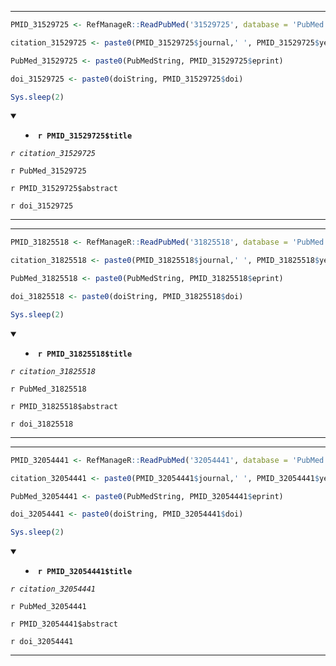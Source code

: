 

---

```r

PMID_31529725 <- RefManageR::ReadPubMed('31529725', database = 'PubMed')

citation_31529725 <- paste0(PMID_31529725$journal,' ', PMID_31529725$year, ' ', PMID_31529725$month,';', PMID_31529725$volume,'(', PMID_31529725$number,'):', PMID_31529725$pages)

PubMed_31529725 <- paste0(PubMedString, PMID_31529725$eprint)

doi_31529725 <- paste0(doiString, PMID_31529725$doi)

Sys.sleep(2)

```

<details open> <summary>
- **`r PMID_31529725$title`**
</summary> 

*`r citation_31529725`*

`r PubMed_31529725`

`r PMID_31529725$abstract`

`r doi_31529725`

</details>

---




---

```r

PMID_31825518 <- RefManageR::ReadPubMed('31825518', database = 'PubMed')

citation_31825518 <- paste0(PMID_31825518$journal,' ', PMID_31825518$year, ' ', PMID_31825518$month,';', PMID_31825518$volume,'(', PMID_31825518$number,'):', PMID_31825518$pages)

PubMed_31825518 <- paste0(PubMedString, PMID_31825518$eprint)

doi_31825518 <- paste0(doiString, PMID_31825518$doi)

Sys.sleep(2)

```

<details open> <summary>
- **`r PMID_31825518$title`**
</summary> 

*`r citation_31825518`*

`r PubMed_31825518`

`r PMID_31825518$abstract`

`r doi_31825518`

</details>

---




---

```r

PMID_32054441 <- RefManageR::ReadPubMed('32054441', database = 'PubMed')

citation_32054441 <- paste0(PMID_32054441$journal,' ', PMID_32054441$year, ' ', PMID_32054441$month,';', PMID_32054441$volume,'(', PMID_32054441$number,'):', PMID_32054441$pages)

PubMed_32054441 <- paste0(PubMedString, PMID_32054441$eprint)

doi_32054441 <- paste0(doiString, PMID_32054441$doi)

Sys.sleep(2)

```

<details open> <summary>
- **`r PMID_32054441$title`**
</summary> 

*`r citation_32054441`*

`r PubMed_32054441`

`r PMID_32054441$abstract`

`r doi_32054441`

</details>

---


